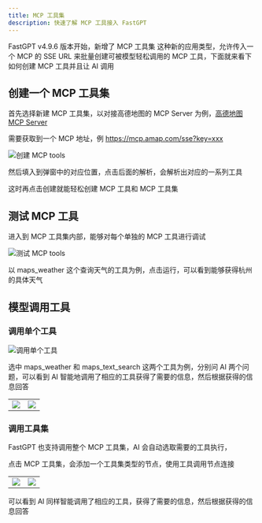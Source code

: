 ```yaml
---
title: MCP 工具集
description: 快速了解 MCP 工具接入 FastGPT
---
```


FastGPT v4.9.6 版本开始，新增了 MCP 工具集 这种新的应用类型，允许传入一个 MCP 的 SSE URL 来批量创建可被模型轻松调用的 MCP 工具，下面就来看下如何创建 MCP 工具并且让 AI 调用

## 创建一个 MCP 工具集

首先选择新建 MCP 工具集，以对接高德地图的 MCP Server 为例，[高德地图 MCP Server](https://lbs.amap.com/api/mcp-server/create-project-and-key)

需要获取到一个 MCP 地址，例 https://mcp.amap.com/sse?key=xxx

![创建 MCP tools](/imgs/mcp_tools1.png)

然后填入到弹窗中的对应位置，点击后面的解析，会解析出对应的一系列工具

这时再点击创建就能轻松创建 MCP 工具和 MCP 工具集

## 测试 MCP 工具

进入到 MCP 工具集内部，能够对每个单独的 MCP 工具进行调试

![测试 MCP tools](/imgs/mcp_tools3.png)

以 maps_weather 这个查询天气的工具为例，点击运行，可以看到能够获得杭州的具体天气


## 模型调用工具

### 调用单个工具

![调用单个工具](/imgs/mcp_tools4.png)

选中 maps_weather 和 maps_text_search 这两个工具为例，分别问 AI 两个问题，可以看到 AI 智能地调用了相应的工具获得了需要的信息，然后根据获得的信息回答

| | |
|---|---|
| ![](/imgs/mcp_tools5.png) | ![](/imgs/mcp_tools6.png) |

### 调用工具集

FastGPT 也支持调用整个 MCP 工具集，AI 会自动选取需要的工具执行，

点击 MCP 工具集，会添加一个工具集类型的节点，使用工具调用节点连接

| | |
|---|---|
| ![](/imgs/mcp_tools7.png) | ![](/imgs/mcp_tools8.png) |

可以看到 AI 同样智能调用了相应的工具，获得了需要的信息，然后根据获得的信息回答

